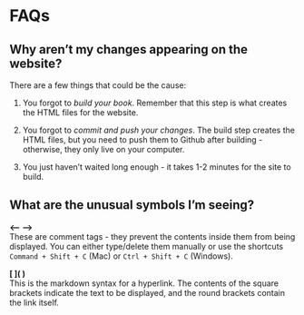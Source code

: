 # FAQs {#faq}

## Why aren't my changes appearing on the website? {#changes-not-appearing}
There are a few things that could be the cause:

1.  You forgot to *build your book*. Remember that this step is what creates the HTML files for the website.

2.  You forgot to *commit and push your changes*. The build step creates the HTML files, but you need to push them to Github after building - otherwise, they only live on your computer.

3.  You just haven't waited long enough - it takes 1-2 minutes for the site to build.

## What are the unusual symbols I'm seeing? {#comments}

**<-- -->**  
These are comment tags - they prevent the contents inside them from being displayed. You can either type/delete them manually or use the shortcuts `Command + Shift + C` (Mac) or `Ctrl + Shift + C` (Windows).

**\[ ]( )**  
This is the markdown syntax for a hyperlink. The contents of the square brackets indicate the text to be displayed, and the round brackets contain the link itself.
